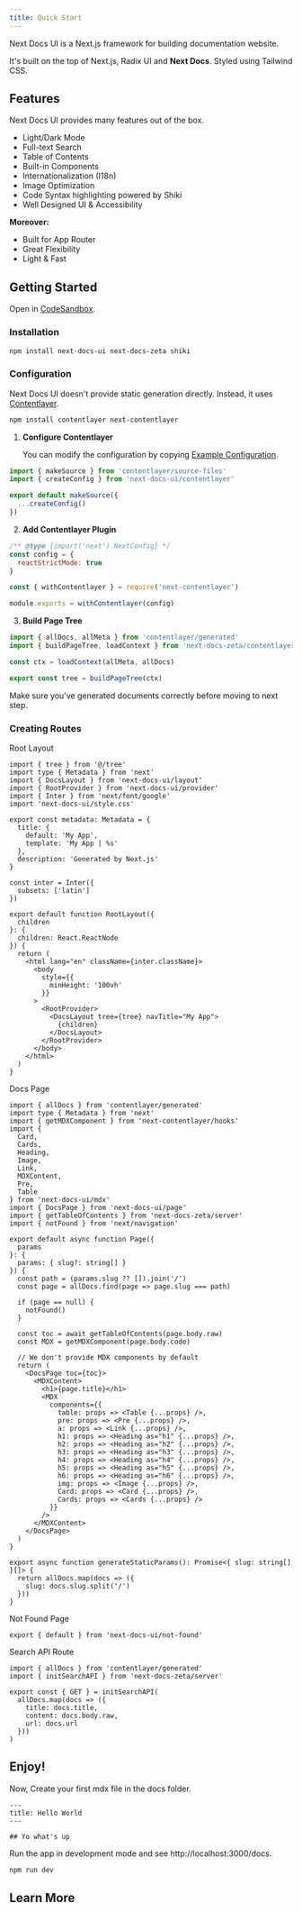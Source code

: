 ```yaml
---
title: Quick Start
---
```


Next Docs UI is a Next.js framework for building documentation website.

It's built on the top of Next.js, Radix UI and **Next Docs**. Styled using
Tailwind CSS.

## Features

Next Docs UI provides many features out of the box.

- Light/Dark Mode
- Full-text Search
- Table of Contents
- Built-in Components
- Internationalization (I18n)
- Image Optimization
- Code Syntax highlighting powered by Shiki
- Well Designed UI & Accessibility

**Moreover:**

- Built for App Router
- Great Flexibility
- Light & Fast

## Getting Started

Open in [CodeSandbox](https://githubbox.com/SonMooSans/next-docs-ui-template).

### Installation

```bash
npm install next-docs-ui next-docs-zeta shiki
```

### Configuration

Next Docs UI doesn't provide static generation directly. Instead, it uses
[Contentlayer](https://www.contentlayer.dev).

```bash
npm install contentlayer next-contentlayer
```

1. **Configure Contentlayer**

   You can modify the configuration by copying
   [Example Configuration](https://github.com/SonMooSans/next-docs/blob/main/packages/next-docs-ui/src/contentlayer/index.ts).

```ts {4} title="contentlayer.config.ts"
import { makeSource } from 'contentlayer/source-files'
import { createConfig } from 'next-docs-ui/contentlayer'

export default makeSource({
  ...createConfig()
})
```

2. **Add Contentlayer Plugin**

```js title="next.config.js"
/** @type {import('next').NextConfig} */
const config = {
  reactStrictMode: true
}

const { withContentlayer } = require('next-contentlayer')

module.exports = withContentlayer(config)
```

3. **Build Page Tree**

```ts title="tree.ts"
import { allDocs, allMeta } from 'contentlayer/generated'
import { buildPageTree, loadContext } from 'next-docs-zeta/contentlayer'

const ctx = loadContext(allMeta, allDocs)

export const tree = buildPageTree(ctx)
```

Make sure you've generated documents correctly before moving to next step.

### Creating Routes

<Accordion type="single" collapsible>

<AccordionItem value="root-layout">
<AccordionTrigger>Root Layout</AccordionTrigger>
<AccordionContent>

```tsx title="app/layout.tsx"
import { tree } from '@/tree'
import type { Metadata } from 'next'
import { DocsLayout } from 'next-docs-ui/layout'
import { RootProvider } from 'next-docs-ui/provider'
import { Inter } from 'next/font/google'
import 'next-docs-ui/style.css'

export const metadata: Metadata = {
  title: {
    default: 'My App',
    template: 'My App | %s'
  },
  description: 'Generated by Next.js'
}

const inter = Inter({
  subsets: ['latin']
})

export default function RootLayout({
  children
}: {
  children: React.ReactNode
}) {
  return (
    <html lang="en" className={inter.className}>
      <body
        style={{
          minHeight: '100vh'
        }}
      >
        <RootProvider>
          <DocsLayout tree={tree} navTitle="My App">
            {children}
          </DocsLayout>
        </RootProvider>
      </body>
    </html>
  )
}
```

</AccordionContent>
</AccordionItem>

<AccordionItem value="docs-page">
<AccordionTrigger>Docs Page</AccordionTrigger>
<AccordionContent>

```tsx title="app/docs/[[...slug]]/page.tsx"
import { allDocs } from 'contentlayer/generated'
import type { Metadata } from 'next'
import { getMDXComponent } from 'next-contentlayer/hooks'
import {
  Card,
  Cards,
  Heading,
  Image,
  Link,
  MDXContent,
  Pre,
  Table
} from 'next-docs-ui/mdx'
import { DocsPage } from 'next-docs-ui/page'
import { getTableOfContents } from 'next-docs-zeta/server'
import { notFound } from 'next/navigation'

export default async function Page({
  params
}: {
  params: { slug?: string[] }
}) {
  const path = (params.slug ?? []).join('/')
  const page = allDocs.find(page => page.slug === path)

  if (page == null) {
    notFound()
  }

  const toc = await getTableOfContents(page.body.raw)
  const MDX = getMDXComponent(page.body.code)

  // We don't provide MDX components by default
  return (
    <DocsPage toc={toc}>
      <MDXContent>
        <h1>{page.title}</h1>
        <MDX
          components={{
            table: props => <Table {...props} />,
            pre: props => <Pre {...props} />,
            a: props => <Link {...props} />,
            h1: props => <Heading as="h1" {...props} />,
            h2: props => <Heading as="h2" {...props} />,
            h3: props => <Heading as="h3" {...props} />,
            h4: props => <Heading as="h4" {...props} />,
            h5: props => <Heading as="h5" {...props} />,
            h6: props => <Heading as="h6" {...props} />,
            img: props => <Image {...props} />,
            Card: props => <Card {...props} />,
            Cards: props => <Cards {...props} />
          }}
        />
      </MDXContent>
    </DocsPage>
  )
}

export async function generateStaticParams(): Promise<{ slug: string[] }[]> {
  return allDocs.map(docs => ({
    slug: docs.slug.split('/')
  }))
}
```

</AccordionContent>
</AccordionItem>

<AccordionItem value="not-found">
<AccordionTrigger>Not Found Page</AccordionTrigger>
<AccordionContent>

```tsx title="app/docs/[[...slug]]/not-found.tsx"
export { default } from 'next-docs-ui/not-found'
```

</AccordionContent>
</AccordionItem>

<AccordionItem value="api-route">
<AccordionTrigger>Search API Route</AccordionTrigger>
<AccordionContent>

```tsx title="app/api/search/route.ts"
import { allDocs } from 'contentlayer/generated'
import { initSearchAPI } from 'next-docs-zeta/server'

export const { GET } = initSearchAPI(
  allDocs.map(docs => ({
    title: docs.title,
    content: docs.body.raw,
    url: docs.url
  }))
)
```

</AccordionContent>
</AccordionItem>

</Accordion>

## Enjoy!

Now, Create your first mdx file in the docs folder.

```mdx title="/content/docs/index.mdx"
---
title: Hello World
---

## Yo what's up
```

Run the app in development mode and see http://localhost:3000/docs.

```bash
npm run dev
```

## Learn More

<Cards>
  <Card
    href="/docs/headless/contentlayer#pages-structure"
    title="Page Structure"
    description="Learn how to structure your pages"
  />
  <Card
    href="/docs/ui/internationalization"
    title="Learn I18n"
    description="Learn how to implement I18n"
  />
  <Card
    href="/docs/ui/theme"
    title="Theming"
    description="Add themes to Next Docs UI"
  />
  <Card
    href="/docs/ui/components/codeblock"
    title="Code Block"
    description="Learn how to use code blocks in MDX"
  />
</Cards>
